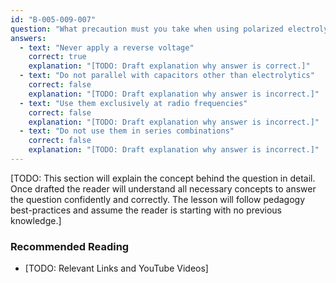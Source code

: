 ```yaml
---
id: "B-005-009-007"
question: "What precaution must you take when using polarized electrolytic capacitors?"
answers:
  - text: "Never apply a reverse voltage"
    correct: true
    explanation: "[TODO: Draft explanation why answer is correct.]"
  - text: "Do not parallel with capacitors other than electrolytics"
    correct: false
    explanation: "[TODO: Draft explanation why answer is incorrect.]"
  - text: "Use them exclusively at radio frequencies"
    correct: false
    explanation: "[TODO: Draft explanation why answer is incorrect.]"
  - text: "Do not use them in series combinations"
    correct: false
    explanation: "[TODO: Draft explanation why answer is incorrect.]"
---
```


[TODO: This section will explain the concept behind the question in detail. Once drafted the reader will understand all necessary concepts to answer the question confidently and correctly. The lesson will follow pedagogy best-practices and assume the reader is starting with no previous knowledge.]

### Recommended Reading

- [TODO: Relevant Links and YouTube Videos]
